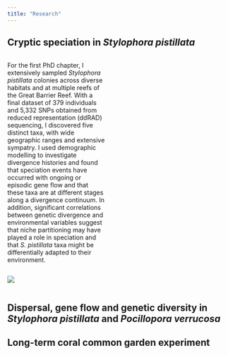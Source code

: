 ```yaml
---
title: "Research"
---
```


```{=html}
<style>

.add-space{

padding-right: 11%;

}

</style>
```
## Cryptic speciation in *Stylophora pistillata*

::: {.column .add-space width="44%"}
For the first PhD chapter, I extensively sampled *Stylophora pistillata* colonies across diverse habitats and at multiple reefs of the Great Barrier Reef. With a final dataset of 379 individuals and 5,332 SNPs obtained from reduced representation (ddRAD) sequencing, I discovered five distinct taxa, with wide geographic ranges and extensive sympatry. I used demographic modelling to investigate divergence histories and found that speciation events have occurred with ongoing or episodic gene flow and that these taxa are at different stages along a divergence continuum. In addition, significant correlations between genetic divergence and environmental variables suggest that niche partitioning may have played a role in speciation and that *S. pistillata* taxa might be differentially adapted to their environment.
:::

::: {.column width="44%"}
![](img/Sytylo_macro.png){fig-align="right"}
:::

## Dispersal, gene flow and genetic diversity in *Stylophora pistillata* and *Pocillopora verrucosa*

## Long-term coral common garden experiment
